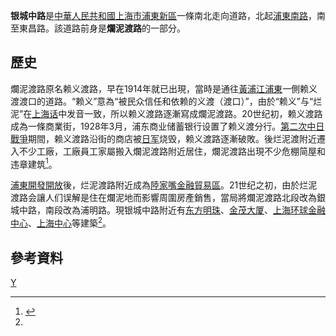 '''银城中路'''是[[中華人民共和國|中華人民共和國]][[上海市|上海市]][[浦東新區|浦東新區]]一條南北走向道路，北起[[浦東南路|浦東南路]]，南至東昌路。該道路前身是'''爛泥渡路'''的一部分。
==歷史==
爛泥渡路原名赖义渡路，早在1914年就已出現，當時是通往[[黃浦江|黃浦江]][[浦東|浦東]]一側赖义渡渡口的道路。“赖义”意為“被民众信任和依赖的义渡（渡口）”，由於“赖义”与“烂泥”在[[上海话|上海话]]中发音一致，所以赖义渡路逐漸寫成爛泥渡路。20世纪初，赖义渡路成為一條商業街，1928年3月，浦东商业储蓄银行设置了赖义渡分行。[[第二次中日戰爭|第二次中日戰爭]]期間，赖义渡路沿街的商店被[[日军|日军]]烧毁，赖义渡路逐漸破敗。後烂泥渡附近遷入不少工廠，工廠員工家屬搬入爛泥渡路附近居住，爛泥渡路出現不少危棚简屋和违章建筑<ref name=上海>{{cite news |title=“烂泥路”上崛起的金融城 |url=http://www.shtong.gov.cn/node2/n253144/n258132/n258210/index.html |publisher=上海市地方志辦公室 |accessdate=2020-11-14 |archive-date=2019-11-25 |archive-url=https://web.archive.org/web/20191125180059/http://www.shtong.gov.cn/node2/n253144/n258132/n258210/index.html |dead-url=no }}</ref>。

[[浦東開發開放|浦東開發開放]]後，烂泥渡路附近成為[[陸家嘴金融貿易區|陸家嘴金融貿易區]]。21世纪之初，由於烂泥渡路会讓人们误解是住在爛泥地而影響周圍房產銷售，當局將爛泥渡路北段改為銀城中路，南段改為浦明路。現银城中路附近有[[东方明珠|东方明珠]]、[[金茂大厦|金茂大厦]]、[[上海环球金融中心|上海环球金融中心]]、[[上海中心|上海中心]]等建築<ref name=上海/>。

== 參考資料 ==
{{Reflist|2}}

[[Category:上海道路|Y]]